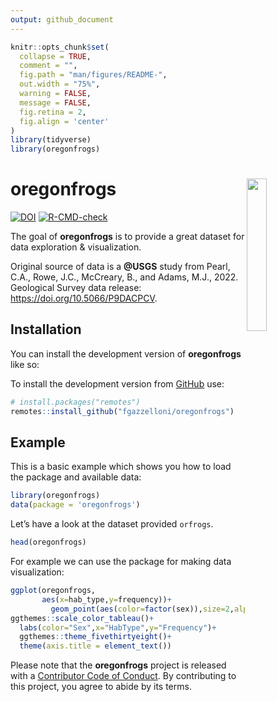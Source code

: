```yaml
---
output: github_document
---
```


<!-- README.md is generated from README.Rmd. Please edit that file -->

```r
knitr::opts_chunk$set(
  collapse = TRUE,
  comment = "",
  fig.path = "man/figures/README-",
  out.width = "75%",
  warning = FALSE,
  message = FALSE,
  fig.retina = 2,
  fig.align = 'center'
)
library(tidyverse)
library(oregonfrogs)
```


# oregonfrogs <a href='https://fgazzelloni.github.io/oregonfrogs/'><img src='man/figures/logo.png' align="right" width="25%" min-width="120px" /></a>


<!-- badges: start -->

[![DOI](https://zenodo.org/badge/526891877.svg)](https://zenodo.org/badge/latestdoi/526891877)
[![R-CMD-check](https://github.com/Fgazzelloni/oregonfrogs/actions/workflows/R-CMD-check.yaml/badge.svg)](https://github.com/Fgazzelloni/oregonfrogs/actions/workflows/R-CMD-check.yaml)
<!-- badges: end -->

The goal of **oregonfrogs** is to provide a great dataset for data exploration & visualization.

Original source of data is a **@USGS** study from Pearl, C.A., Rowe, J.C., McCreary, B., and Adams, M.J., 2022. Geological Survey data release: [https://doi.org/10.5066/P9DACPCV](https://doi.org/10.5066/P9DACPCV).


## Installation

You can install the development version of **oregonfrogs** like so:

To install the development version from [GitHub](https://github.com/) use:

``` r
# install.packages("remotes")
remotes::install_github("fgazzelloni/oregonfrogs")
```

## Example

This is a basic example which shows you how to load the package and available data:

```r
library(oregonfrogs)
data(package = 'oregonfrogs')
```


Let's have a look at the dataset provided `orfrogs`.

```r
head(oregonfrogs)
```



For example we can use the package for making data visualization:

```r
ggplot(oregonfrogs,
       aes(x=hab_type,y=frequency))+
         geom_point(aes(color=factor(sex)),size=2,alpha=0.5)+
ggthemes::scale_color_tableau()+
  labs(color="Sex",x="HabType",y="Frequency")+
  ggthemes::theme_fivethirtyeight()+
  theme(axis.title = element_text())
```


Please note that the **oregonfrogs** project is released with a [Contributor Code of Conduct](https://contributor-covenant.org/version/2/0/CODE_OF_CONDUCT.html). By contributing to this project, you agree to abide by its terms.
